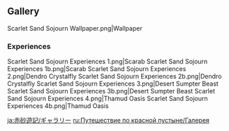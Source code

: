 {{Event Tabs}}
==Gallery==
<gallery>
Scarlet Sand Sojourn Wallpaper.png|Wallpaper
</gallery>

===Experiences===
<gallery>
Scarlet Sand Sojourn Experiences 1.png|Scarab
Scarlet Sand Sojourn Experiences 1b.png|Scarab
Scarlet Sand Sojourn Experiences 2.png|Dendro Crystalfly
Scarlet Sand Sojourn Experiences 2b.png|Dendro Crystalfly
Scarlet Sand Sojourn Experiences 3.png|Desert Sumpter Beast
Scarlet Sand Sojourn Experiences 3b.png|Desert Sumpter Beast
Scarlet Sand Sojourn Experiences 4.png|Thamud Oasis
Scarlet Sand Sojourn Experiences 4b.png|Thamud Oasis
</gallery>

[[ja:赤砂遊記/ギャラリー]]
[[ru:Путешествие по красной пустыне/Галерея]]
